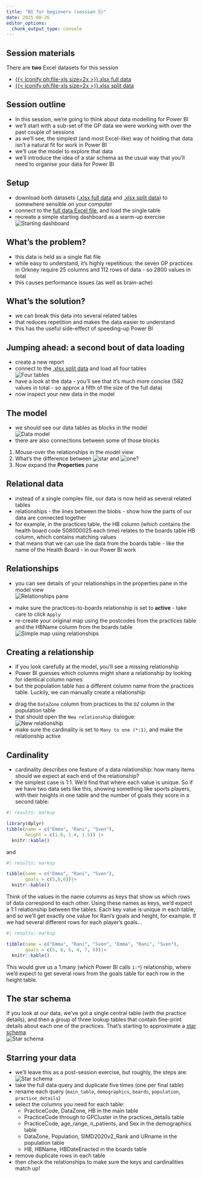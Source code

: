 ```yaml
---
title: "BI for beginners (session 5)"
date: 2025-08-26
editor_options: 
  chunk_output_type: console
---
```


::: {.callout-note collapse="false" appearance="default" icon="true"}
## Session materials

There are **two** Excel datasets for this session

-   [{{< iconify ph:file-xls size=2x >}}.xlsx full data](src/s05_full_data.xlsx)
-   [{{< iconify ph:file-xls size=2x >}}.xlsx split data](src/s05_split_data.xlsx)

:::


## Session outline

<!-- here's where a video might go -->

+ In this session, we're going to think about data modelling for Power BI
+ we'll start with a sub-set of the GP data we were working with over the past couple of sessions
+ as we'll see, the simplest (and most Excel-like) way of holding that data isn't a natural fit for work in Power BI
+ we'll use the model to explore that data
+ we'll introduce the idea of a star schema as the usual way that you'll need to organise your data for Power BI

## Setup

+ download both datasets ([.xlsx full data](src/s05_full_data.xlsx) and [.xlsx split data](src/s05_split_data.xlsx)) to somewhere sensible on your computer
+ connect to the [full data Excel file](src/s05_full_data.xlsx), and load the single table
+ recreate a simple starting dashboard as a warm-up exercise </br> ![Starting dashboard](../src/images/bfb_s05_start_dash.png)

## What's the problem?

+ this data is held as a single flat file
+ while easy to understand, it's highly repetitious: the seven GP practices in Orkney require 25 columns and 112 rows of data - so 2800 values in total
+ this causes performance issues (as well as brain-ache)

## What's the solution?

+ we can break this data into several related tables
+ that reduces repetition and makes the data easier to understand
+ this has the useful side-effect of speeding-up Power BI

## Jumping ahead: a second bout of data loading

+ create a new report
+ connect to the [.xlsx split data](src/s05_split_data.xlsx) and load all four tables </br> ![Four tables](../src/images/bfb_s05_four_tables.png)
+ have a look at the data - you'll see that it's much more concise (582 values in total - so approx a fifth of the size of the full data)
+ now inspect your new data in the model

## The model

+ we should see our data tables as blocks in the model</br>![Data model](../src/images/bfb_s05_model.png)
+ there are also connections between some of those blocks

::: {.callout-tip title="Task"}
1.  Mouse-over the relationships in the model view
2.  What's the difference between ![star](../src/images/star.png) and ![one](../src/images/one.png)?
3.  Now expand the **Properties** pane
:::

## Relational data

+ instead of a single complex file, our data is now held as several related tables
+ relationships - the lines between the blobs - show how the parts of our data are connected together
+ for example, in the practices table, the HB column (which contains the health board code S08000025 each time) relates to the boards table HB column, which contains matching values
+ that means that we can use the data from the boards table - like the name of the Health Board - in our Power BI work

## Relationships

+ you can see details of your relationships in the properties pane in the model view </br> ![Relationships pane](../src/images/bfb_s05_relationships.png)

::: {.callout-tip title="Task"}
+ make sure the practices-to-boards relationship is set to **active** - take care to click `Apply`
+ re-create your original map using the postcodes from the practices table and the HBName column from the boards table </br> ![Simple map using relationships](../src/images/bfb_s05_relationships_map.png)
:::

## Creating a relationship
+ if you look carefully at the model, you'll see a missing relationship
+ Power BI guesses which columns might share a relationship by looking for identical column names
+ but the population table has a different column name from the practices table. Luckily, we can manually create a relationship:

::: {.callout-tip title="Task"}
+ drag the `DataZone` column from practices to the `DZ` column in the population table
+ that should open the `New relationship` dialogue: </br> ![New relationship](../src/images/bfb_s05_relationships_new.png)
+ make sure the cardinality is set to `Many to one (*:1)`, and make the relationship active

:::

## Cardinality

+ cardinality describes one feature of a data relationship: how many items should we expect at each end of the relationship?
+ the simplest case is 1:1. We'd find that where each value is unique. So if we have two data sets like this, showing something like sports players, with their heights in one table and the number of goals they score in a second table:

```r
#| results: markup

library(dplyr)
tibble(name = c("Emma", "Rani", "Sven"),
       height = c(1.6, 1.4, 1.5)) |>
  knitr::kable()
```

and

```r
#| results: markup

tibble(name = c("Emma", "Rani", "Sven"),
       goals = c(5,8,6))|>
  knitr::kable()
```

Think of the values in the name columns as keys that show us which rows of data correspond to each other. Using these names as keys, we'd expect a 1:1 relationship between the tables. Each key value is unique in each table, and so we'll get exactly one value for Rani's goals and height, for example. If we had several different rows for each player's goals...

```r
#| results: markup

tibble(name = c("Emma", "Rani", "Sven", "Emma", "Rani", "Sven"),
       goals = c(5, 8, 6, 4, 7, 6))|>
  knitr::kable()
```

This would give us a 1:many (which Power BI calls `1:*`) relationship, where we'd expect to get several rows from the goals table for each row in the height table.

## The star schema

If you look at our data, we've got a single central table (with the practice details), and then a group of three lookup tables that contain fine-print details about each one of the practices. That's starting to approximate a [star schema](https://learn.microsoft.com/en-us/power-bi/guidance/star-schema) </br> ![Star schema](../src/images/bfb_s05_relationships_star.png)

## Starring your data

+ we'll leave this as a post-session exercise, but roughly, the steps are: </br> ![Star schema](../src/images/bfb_s05_relationships_star_2.png)
+ take the full data query and duplicate five times (one per final table)
+ rename each query (`main_table`, `demographics`, `boards`, `population`, `practice_details`)
+ select the columns you need for each table:
    + PracticeCode, DataZone, HB in the main table
    + PracticeCode through to GPCluster in the practices_details table
    + PracticeCode, age_range, n_patients, and Sex in the demographics table
    + DataZone, Population, SIMD2020v2_Rank	and URname in the population table
    + HB, HBName, HBDateEnacted in the boards table
+ remove duplicate rows in each table
+ then check the relationships to make sure the keys and cardinalities match up!

